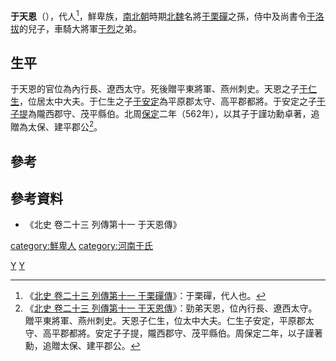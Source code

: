{{noteTA
|T=zh-hans:于天恩; zh-hant:于天恩;
|1=zh-hans:于; zh-hant:于;
|2=zh-hans:于天恩; zh-hant:于天恩
}}

'''于天恩'''（{{bd|？||？||catIdx=y}}），代人<ref>《[[s:北史/卷023|北史 卷二十三 列傳第十一 于栗磾傳]]》：于栗磾，代人也。</ref>，鮮卑族，[[南北朝|南北朝]]時期[[北魏|北魏]]名將[[于栗磾|于栗磾]]之孫，侍中及尚書令[[于洛拔|于洛拔]]的兒子，車騎大將軍[[于烈|于烈]]之弟。

== 生平 ==
于天恩的官位為內行長、遼西太守。死後贈平東將軍、燕州刺史。天恩之子[[于仁生|于仁生]]，位居太中大夫。于仁生之子[[于安定|于安定]]為平原郡太守、高平郡都將。于安定之子[[于子提|于子提]]為隴西郡守、茂平縣伯。北周[[保定_(北周)|保定]]二年（562年），以其子于謹功勳卓著，追贈為太保、建平郡公<ref>《[[s:北史/卷023|北史 卷二十三 列傳第十一 于天恩傳]]》：勁弟天恩，位內行長、遼西太守。贈平東將軍、燕州刺史。天恩子仁生，位太中大夫。仁生子安定，平原郡太守、高平郡都將。安定子子提，隴西郡守、茂平縣伯。周保定二年，以子謹著勳，追贈太保、建平郡公。</ref>。

== 參考 ==
{{REFLIST|2}}

== 參考資料 ==
*《北史 卷二十三 列傳第十一 于天恩傳》

{{南北朝人物小作品}}

[[category:鮮卑人|category:鮮卑人]]
[[Category:北魏軍事人物|Y]]
[[Category:北魏政治人物|Y]]
[[category:河南于氏|category:河南于氏]]